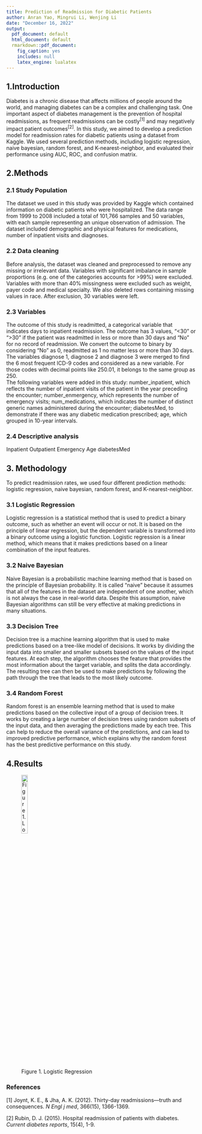```yaml
---
title: Prediction of Readmission for Diabetic Patients
author: Anran Yao, Mingrui Li, Wenjing Li
date: "December 16, 2022"
output:
  pdf_document: default
  html_document: default
  rmarkdown::pdf_document:
    fig_caption: yes
    includes: null
    latex_engine: lualatex
---
```


## 1.Introduction
Diabetes is a chronic disease that affects millions of people around the world, and managing diabetes can be a complex and challenging task. One important aspect of diabetes management is the prevention of hospital readmissions, as frequent readmissions can be costly$^{[1]}$ and may negatively impact patient outcomes$^{[2]}$. In this study, we aimed to develop a prediction model for readmission rates for diabetic patients using a dataset from Kaggle. We used several prediction methods, including logistic regression, naive bayesian, random forest, and K-nearest-neighbor, and evaluated their performance using AUC, ROC, and confusion matrix.

## 2.Methods

### 2.1 Study Population  
The dataset we used in this study was provided by Kaggle which contained information on diabetic patients who were hospitalized. The data range from 1999 to 2008 included a total of 101,766 samples and 50 variables, with each sample representing an unique observation of admission. The dataset included demographic and physical features for medications, number of inpatient visits and diagnoses. 


### 2.2 Data cleaning  
Before analysis, the dataset was cleaned and preprocessed to remove any missing or irrelevant data. Variables with significant imbalance in sample proportions (e.g. one of the categories accounts for >99%) were excluded. Variables with more than 40% missingness were excluded such as weight, payer code and medical specialty. We also deleted rows containing missing values in race. After exclusion, 30 variables were left.

### 2.3 Variables  
The outcome of this study is readmitted, a categorical variable that indicates days to inpatient readmission. The outcome has 3 values, “<30” or “>30” if the patient was readmitted in less or more than 30 days and “No” for no record of readmission. We convert the outcome to binary by considering “No” as 0, readmitted as 1 no matter less or more than 30 days.  
The variables diagnose 1, diagnose 2 and diagnose 3 were merged to find the 6 most frequent ICD-9 codes and considered as a new variable. For those codes with decimal points like 250.01, it belongs to the same group as 250.   
The following variables were added in this study: number_inpatient, which reflects the number of inpatient visits of the patient in the year preceding the encounter; number_enmergency, which represents the number of emergency visits; num_medications, which indicates the number of distinct generic names administered during the encounter; diabetesMed, to demonstrate if there was any diabetic medication prescribed; age, which grouped in 10-year intervals.
	
### 2.4 Descriptive analysis
Inpatient
Outpatient
Emergency
Age
diabetesMed


## 3. Methodology
To predict readmission rates, we used four different prediction methods: logistic regression, naive bayesian, random forest, and K-nearest-neighbor. 

### 3.1 Logistic Regression  
Logistic regression is a statistical method that is used to predict a binary outcome, such as whether an event will occur or not. It is based on the principle of linear regression, but the dependent variable is transformed into a binary outcome using a logistic function. Logistic regression is a linear method, which means that it makes predictions based on a linear combination of the input features. 

### 3.2 Naive Bayesian  
Naive Bayesian is a probabilistic machine learning method that is based on the principle of Bayesian probability. It is called "naive" because it assumes that all of the features in the dataset are independent of one another, which is not always the case in real-world data. Despite this assumption, naive Bayesian algorithms can still be very effective at making predictions in many situations.

### 3.3  Decision Tree  
Decision tree is a machine learning algorithm that is used to make predictions based on a tree-like model of decisions. It works by dividing the input data into smaller and smaller subsets based on the values of the input features. At each step, the algorithm chooses the feature that provides the most information about the target variable, and splits the data accordingly. The resulting tree can then be used to make predictions by following the path through the tree that leads to the most likely outcome.

### 3.4 Random Forest  
Random forest is an ensemble learning method that is used to make predictions based on the collective input of a group of decision trees. It works by creating a large number of decision trees using random subsets of the input data, and then averaging the predictions made by each tree. This can help to reduce the overall variance of the predictions, and can lead to improved predictive performance, which explains why the random forest has the best predictive performance on this study.



## 4.Results  
![Figure 1. Logistic Regression ](pltcm_gg_glm.png){width=20%} 



### References    
[1] Joynt, K. E., & Jha, A. K. (2012). Thirty-day readmissions—truth and consequences. *N Engl j med*, 366(15), 1366-1369.  

[2] Rubin, D. J. (2015). Hospital readmission of patients with diabetes. *Current diabetes reports*, 15(4), 1-9.
